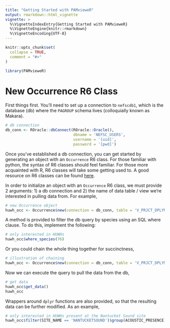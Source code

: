 ```yaml
---
title: "Getting Started with PAMvieweR"
output: rmarkdown::html_vignette
vignette: >
  %\VignetteIndexEntry{Getting Started with PAMvieweR}
  %\VignetteEngine{knitr::rmarkdown}
  %\VignetteEncoding{UTF-8}
---
```


```r
knitr::opts_chunk$set(
  collapse = TRUE,
  comment = "#>"
)
```

```r
library(PAMvieweR)
```

# New Occurrence R6 Class

First things first. You'll need to set up a connection to `nefscdb1`, which is the database (db) where the `PAGROUP` schema lives (colloquially known as Makara).

```r
# db connection
db_conn <- ROracle::dbConnect(ROracle::Oracle(), 
                              dbname = 'NEFSC_USERS',
                              username = '[uid]', 
                              password = '[pwd]')
```

Once you've established a db connection, you can get started by generating an object with an `Occurrence` R6 class. For those familiar with python, the syntax of R6 classes should feel familiar. For those more acquainted with R, R6 classes will take some getting used to. A good resource on R6 classes can be found [here](https://r6.r-lib.org/articles/Introduction.html).

In order to initialize an object with an `Occurrence` R6 class, we must provide 2 arguments: 1) a db connection and 2) the name of data table / view we're interested in pulling data from. For example,

```r
# new Occurrence object
huwh_occ <- Occurrence$new(connection = db_conn, table = 'V_PRJCT_DPLYMNT_DTCTN_O')
```

A method is provided to filter the db query by species using an SQL where clause. To do this, implement the following:

```r
# only interested in HUWHs
huwh_occ$where_species(76)
```

Or you could chain the whole thing together for succinctness,

```r
# illustration of chaining
huwh_occ <- Occurrence$new(connection = db_conn, table = 'V_PRJCT_DPLYMNT_DTCTN_O')$where_species(76)
```

Now we can execute the query to pull the data from the db,

```r
# get data
huwh_occ$get_data()
huwh_occ
```

Wrappers around `dplyr` functions are also provided, so that the resulting data can be further modified. As an example,

```r
# only interested in HUWHs present at the Nantucket Sound site
huwh_occ$filter(SITE_NAME == 'NANTUCKETSOUND')$group(ACOUSTIC_PRESENCE)$aggregate(n = dplyr::n())
```